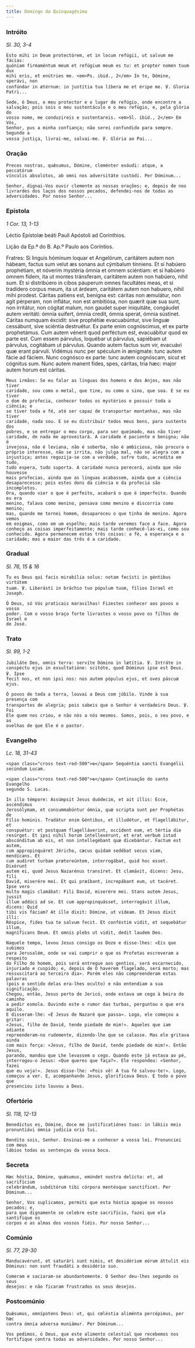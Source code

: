 ```yaml
---
title: Domingo da Quinquagésima
---
```


### Intróito

<em>Sl. 30, 3-4</em>

<div class="side-by-side not-content">

    Esto mihi in Deum protectórem, et in locum refúgii, ut salvum me fácias:
    quóniam firmaméntum meum et refúgium meum es tu: et propter nomen tuum dux
    mihi eris, et enútries me. <em>Ps. ibid., 2</em> In te, Dómine, sperávi, non
    confúndar in ætérnum: in justítia tua líbera me et éripe me. ℣. Gloria
    Patri...

    Sede, ó Deus, o meu protector e o lugar de refúgio, onde encontre a
    salvação; pois sois o meu sustentáculo e o meu refúgio, e, pela glória do
    vosso nome, me conduzireis e sustentareis. <em>Sl. ibid., 2</em> Em Vós,
    Senhor, pus a minha confiança; não serei confundido para sempre. Segundo a
    vossa justiça, livrai-me, salvai-me. ℣. Glória ao Pai...

</div>

### Oração

<div class="side-by-side not-content">

    Preces nostras, quǽsumus, Dómine, cleménter exáudi: atque, a peccatórum
    vínculis absolútos, ab omni nos adversitáte custódi. Per Dóminum...

    Senhor, dignai-Vos ouvir clemente as nossas orações; e, depois de nos
    livrardes dos laços dos nossos pecados, defendei-nos de todas as
    adversidades. Por nosso Senhor...

</div>

### Epístola

<em>1 Cor. 13, 1-13</em>

<div class="side-by-side not-content">

Léctio Epístolæ beáti Pauli Apóstoli ad Corinthios.

Lição da Ep.ª do B. Ap.º Paulo aos Coríntios.

  <span>
    Fratres: Si linguis hóminum loquar et Angelórum, caritátem autem non hábeam,
    factus sum velut æs sonans aut cýmbalum tínniens. Et si habúero prophétiam,
    et nóverim mystéria ómnia et omnem sciéntiam: et si habúero omnem fidem, ita
    ut montes tránsferam, caritátem autem non habúero, nihil sum. Et si
    distribúero in cibos páuperum omnes facultátes meas, et si tradídero corpus
    meum, ita ut árdeam, caritátem autem non habuero, nihil mihi prodest.
    Cáritas patiens est, benígna est: cáritas non æmulátur, non agit pérperam,
    non inflátur, non est ambitiósa, non quærit quæ sua sunt, non irritátur, non
    cógitat malum, non gaudet super iniquitáte, congáudet autem veritáti: ómnia
    suifert, ómnia credit, ómnia sperat, ómnia sústinet. Cáritas numquam
    éxcidit: sive prophétiæ evacuabúntur, sive linguæ cessábunt, sive sciéntia
    destruétur. Ex parte enim cognóscimus, et ex parte prophetámus. Cum autem
    vénerit quod perféctum est, evacuábitur quod ex parte est. Cum essem
    párvulus, loquébar ut párvulus, sapiébam ut párvulus, cogitábam ut párvulus.
    Quando autem factus sum vir, evacuávi quæ erant párvuli. Vidémus nunc per
    spéculum in ænígmate: tunc autem fácie ad fáciem. Nunc cognósco ex parte:
    tunc autem cognóscam, sicut et cógnitus sum. Nunc autem manent fides, spes,
    cáritas, tria hæc: major autem horum est cáritas.

    Meus irmãos: Se eu falar as línguas dos homens e dos Anjos, mas não tiver
    caridade, sou como o metal, que tine, ou como o sino, que soa. E se eu tiver
    o dom de profecia, conhecer todos os mystérios e possuir toda a ciência; e
    se tiver toda a fé, até ser capaz de transportar montanhas, mas não tiver
    caridade, nada sou. E se eu distribuir todos meus bens, para sustento dos
    pobres, e se entregar o meu corpo, para ser queimado, mas não tiver
    caridade, de nada me aproveitará. A caridade é paciente e benigna; não é
    invejosa, não é leviana, não é soberba, não é ambiciosa, não procura o
    próprio interesse, não se irrita, não julga mal, não se alegra com a
    injustiça; antes regozija-se com a verdade, sofre tudo, acredita em tudo,
    tudo espera, tudo suporta. A caridade nunca perecerá, ainda que não houvesse
    mais profecias, ainda que as línguas acabassem, ainda que a ciência
    desaparecesse; pois estes dons da ciência e da profecia são incompletos.
    Ora, quando vier o que é perfeito, acabará o que é imperfeito. Quando eu era
    menino, falava como menino, pensava como menino e discorria como menino;
    mas, quando me tornei homem, desapareceu o que tinha de menino. Agora vemos
    em enigmas, como em um espelho; mais tarde veremos face a face. Agora
    conheço as coisas imperfeitamente; mais tarde conhecê-las-ei, como sou
    conhecido. Agora permanecem estas três coisas: a fé, a esperança e a
    caridade; mas a maior das três é a caridade.

</div>

### Gradual

<em>Sl. 76, 15 & 16</em>

<div class="side-by-side not-content">

    Tu es Deus qui facis mirabília solus: notam fecísti in géntibus virtútem
    tuam. ℣. Liberásti in bráchio tuo pópulum tuum, fílios Israel et Joseph.

    Ó Deus, só Vós praticais maravilhas! Fizestes conhecer aos povos o vosso
    poder. Com o vosso braço forte livrastes o vosso povo os filhos de Israel e
    de José.

</div>

### Trato

<em>Sl. 99, 1-2</em>

<div class="side-by-side not-content">

    Jubiláte Deo, omnis terra: servíte Dómino in lætítia. ℣. Intráte in
    conspéctu ejus in exsultatióne: scitóte, quod Dóminus ipse est Deus. ℣. Ipse
    fecit nos, et non ipsi nos: nos autem pópulus ejus, et oves páscuæ ejus.

    Ó povos de toda a terra, louvai a Deus com júbilo. Vinde à sua presença com
    transportes de alegria; pois sabeis que o Senhor é verdadeiro Deus. ℣. Foi
    Ele quem nos criou, e não nós a nós mesmos. Somos, pois, o seu povo, e as
    ovelhas de que Ele é o pastor.

</div>

### Evangelho

<em>Lc. 18, 31-43</em>

<div class="side-by-side not-content">

    <span class="cross text-red-500">✠</span> Sequéntia sancti Evangélii
    secúndum Lucam.

    <span class="cross text-red-500">✠</span> Continuação do santo Evangelho
    segundo S. Lucas.

    In illo témpore: Assúmpsit Jesus duódecim, et ait illis: Ecce, ascéndimus
    Jerosólymam, et consummabúntur ómnia, quæ scripta sunt per Prophétas de
    Fílio hominis. Tradátur enim Géntibus, et illudétur, et flagellábitur, et
    conspuétur: et postquam flagelláverint, occídent eum, et tértia die
    resúrget. Et ipsi nihil horum intellexérunt, et erat verbum istud
    abscónditum ab eis, et non intellegébant quæ dicebántur. Factum est autem,
    cum appropinquáret Jéricho, cæcus quidam sedébat secus viam, mendícans. Et
    cum audíret turbam prætereúntem, interrogábat, quid hoc esset. Dixérunt
    autem ei, quod Jesus Nazarénus transíret. Et clamávit, dicens: Jesu, fili
    David, miserére mei. Et qui præíbant, increpábant eum, ut tacéret. Ipse vero
    multo magis clamábat: Fili David, miserére mei. Stans autem Jesus, jussit
    illum addúci ad se. Et cum appropinquásset, interrogávit illum, dicens: Quid
    tibi vis fáciam? At ille dixit: Dómine, ut vídeam. Et Jesus dixit illi:
    Réspice, fides tua te salvum fecit. Et conféstim vidit, et sequebátur illum,
    magníficans Deum. Et omnis plebs ut vidit, dedit laudem Deo.

    Naquele tempo, levou Jesus consigo os Doze e disse-lhes: «Eis que subimos
    para Jerusalém, onde se vai cumprir o que os Profetas escreveram a respeito
    do Filho do homem, pois será entregue aos gentios, será escarnecido,
    injuriado e cuspido; e, depois de O haverem flagelado, será morto; mas
    ressuscitará ao terceiro dia». Porém eles não compreenderam estas palavras
    (pois o sentido delas era-lhes oculto) e não entendiam a sua significação.
    Chegou, então, Jesus perto de Jericó, onde estava um cego à beira do caminho
    a pedir esmola. Ouvindo este o rumor das turbas, perguntou o que era aquilo.
    E disseram-lhe: «É Jesus de Nazaré que passa». Logo, ele começou a gritar:
    «Jesus, filho de David, tende piedade de mim!». Aqueles que iam adiante
    repreenderam-no rudemente, dizendo-lhe que se calasse. Mas ele gritava ainda
    com mais força: «Jesus, filho de David, tende piedade de mim!». Então Jesus,
    parando, mandou que Lhe levassem o cego. Quando este já estava ao pé,
    interrogou-o Jesus: «Que queres que faça?». Ele respondeu: «Senhor, fazei
    que eu veja!». Jesus disse-lhe: «Pois vê! A tua fé salvou-te!». Logo,
    começou a ver. E, acompanhando Jesus, glorificava Deus. E todo o povo que
    presenciou isto louvou a Deus.

</div>

### Ofertório

<em>Sl. 118, 12-13</em>

<div class="side-by-side not-content">

    Benedíctus es, Dómine, doce me justificatiónes tuas: in lábiis meis
    pronuntiávi ómnia judícia oris tui.

    Bendito sois, Senhor. Ensinai-me a conhecer a vossa lei. Pronunciei com meus
    lábios todas as sentenças da vossa boca.

</div>

### Secreta

<div class="side-by-side not-content">

    Hæc hóstia, Dómine, quǽsumus, emúndet nostra delícta: et, ad sacrifícium
    celebrándum, subditórum tibi córpora mentésque sanctíficet. Per Dóminum...

    Senhor, Vos suplicamos, permiti que esta hóstia apague os nossos pecados; e,
    para que dignamente se celebre este sacrifício, fazei que ela santifique os
    corpos e as almas dos vossos fiéis. Por nosso Senhor...

</div>

### Comúnio

<em>Sl. 77, 29-30</em>

<div class="side-by-side not-content">

    Manducavérunt, et saturári sunt nimis, et desidérium eórum áttulit eis
    Dóminus: non sunt fraudáti a desidério suo.

    Comeram e saciaram-se abundantemente. O Senhor deu-lhes segundo os seus
    desejos: e não ficaram frustrados os seus desejos.

</div>

### Postcomúnio

<div class="side-by-side not-content">

    Quǽsumus, omnípotens Deus: ut, qui cœléstia aliménta percépimus, per hæc
    contra ómnia adversa muniámur. Per Dóminum...

    Vos pedimos, ó Deus, que este alimento celestial que recebemos nos
    fortifique contra todas as adversidades. Por nosso Senhor...

</div>
